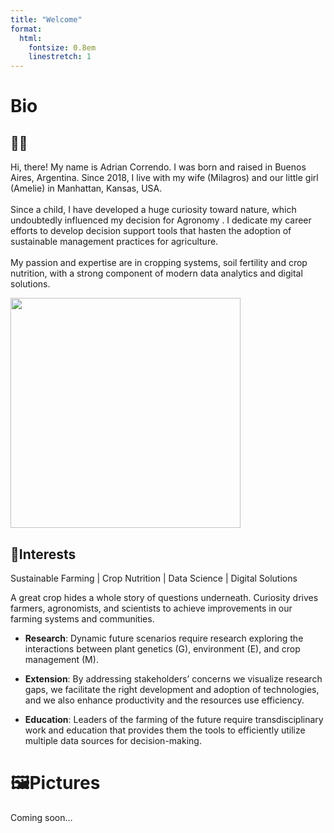 ```yaml
---
title: "Welcome"
format:
  html:
    fontsize: 0.8em
    linestretch: 1
---
```


# Bio

::: {layout-ncol="2"}
# 🙋🏻

| Hi, there! My name is Adrian Correndo. I was born and raised in Buenos Aires, Argentina. Since 2018, I live with my wife (Milagros) and our little girl (Amelie) in Manhattan, Kansas, USA. 
| 
| Since a child, I have developed a huge curiosity toward nature, which undoubtedly influenced my decision for Agronomy . I dedicate my career efforts to develop decision support tools that hasten the adoption of sustainable management practices for agriculture. 
| 
| My passion and expertise are in cropping systems, soil fertility and crop nutrition, with a strong component of modern data analytics and digital solutions.

![](images/2-02.jpg){fig-align="center" width="368"}
:::

## 🌽Interests

Sustainable Farming \| Crop Nutrition \| Data Science \| Digital Solutions

A great crop hides a whole story of questions underneath. Curiosity drives farmers, agronomists, and scientists to achieve improvements in our farming systems and communities.

-   **Research**: Dynamic future scenarios require research exploring the interactions between plant genetics (G), environment (E), and crop management (M).

-   **Extension**: By addressing stakeholders' concerns we visualize research gaps, we facilitate the right development and adoption of technologies, and we also enhance productivity and the resources use efficiency.

-   **Education**: Leaders of the farming of the future require transdisciplinary work and education that provides them the tools to efficiently utilize multiple data sources for decision-making.

# 🖼️Pictures

Coming soon...
